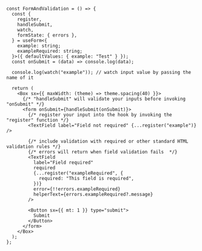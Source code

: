
<Meta title="Examples/Form and validation" />

<MdxThemeProvider>
  <FormAndValidation />
</MdxThemeProvider>

```tsx
const FormAndValidation = () => {
  const {
    register,
    handleSubmit,
    watch,
    formState: { errors },
  } = useForm<{
    example: string;
    exampleRequired: string;
  }>({ defaultValues: { example: "Test" } });
  const onSubmit = (data) => console.log(data);

  console.log(watch("example")); // watch input value by passing the name of it

  return (
    <Box sx={{ maxWidth: (theme) => theme.spacing(40) }}>
      {/* "handleSubmit" will validate your inputs before invoking "onSubmit" */}
      <form onSubmit={handleSubmit(onSubmit)}>
        {/* register your input into the hook by invoking the "register" function */}
        <TextField label="Field not required" {...register("example")} />

        {/* include validation with required or other standard HTML validation rules */}
        {/* errors will return when field validation fails  */}
        <TextField
          label="Field required"
          required
          {...register("exampleRequired", {
            required: "This field is required",
          })}
          error={!!errors.exampleRequired}
          helperText={errors.exampleRequired?.message}
        />

        <Button sx={{ mt: 1 }} type="submit">
          Submit
        </Button>
      </form>
    </Box>
  );
};
```

